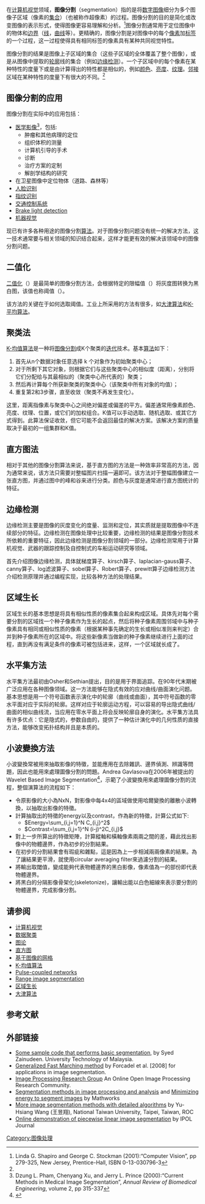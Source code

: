 在[[计算机视觉|计算机视觉]]领域，'''图像分割'''（segmentation）指的是将[[数字图像|数字图像]]细分为多个图像子区域（像素的[[集合|集合]]）（也被称作超像素）的过程。图像分割的目的是简化或改变图像的表示形式，使得图像更容易理解和分析。<ref name="computervision">Linda G. Shapiro and George C. Stockman (2001):“Computer Vision”, pp 279-325, New Jersey, Prentice-Hall, ISBN 0-13-030796-3</ref>图像分割通常用于定位图像中的物体和[[边界|边界]]（[[线|线]]，[[曲线|曲线]]等）。更精确的，图像分割是对图像中的每个[[像素|像素]]加[[标签|标签]]的一个过程，这一过程使得具有相同标签的像素具有某种共同视觉特性。

图像分割的结果是图像上子区域的集合（这些子区域的全体覆盖了整个图像），或是从图像中提取的[[轮廓|轮廓]]线的集合（例如[[边缘检测|边缘检测]]）。一个子区域中的每个像素在某种特性的度量下或是由计算得出的特性都是相似的，例如[[颜色|颜色]]、[[亮度|亮度]]、[[纹理|纹理]]。[[邻接|邻接]]区域在某种特性的度量下有很大的不同。<ref name="computervision" />

== 图像分割的应用 ==
图像分割在实际中的应用包括：

* [[医学影像|医学影像]]<ref>Dzung L. Pham, Chenyang Xu, and Jerry L. Prince (2000):“Current Methods in Medical Image Segmentation”, ''Annual Review of Biomedical Engineering'', volume 2, pp 315-337</ref>，包括:
** 肿瘤和其他病理的定位
** 组织体积的测量
** 计算机引导的手术
** 诊断
** 治疗方案的定制
** 解剖学结构的研究
* 在卫星图像中定位物体（道路、森林等）
* [[人脸识别|人脸识别]]
* [[指纹识别|指纹识别]]
* [[交通控制系统|交通控制系统]]
* [[Brake_light_detection|Brake light detection]]
* [[机器视觉|机器视觉]]

现已有许多各种用途的图像分割[[算法|算法]]。对于图像分割问题没有统一的解决方法，这一技术通常要与相关领域的知识结合起来，这样才能更有效的解决该领域中的图像分割问题。

== 二值化 ==

[[二值化|二值化]]（{{lang-en|thresholding}}）是最简单的图像分割方法，会根据特定的限幅值（{{lang-en|clip-value}}）将灰度图转换为黑白图，该值也称阈值（{{lang-en|threshold}}）。

该方法的关键在于如何选取阈值。工业上所采用的方法有很多，如[[大津算法|大津算法]]和[[K-平均算法|K-平均算法]]。

== 聚类法 ==
{{multiple image
<!-- Essential parameters -->
| align     = right
| direction = horizontal
| width     = 300
| image1    = Polarlicht 2.jpg
| alt1      = Original image
| caption1  = 源图像。
| image2    = Polarlicht 2 kmeans 16 large.png
| alt2      = Processed image
| caption2  = 执行k-均值聚类（k=16）后的图像。注意：为了提高速度，通常可以先对较大图片进行下采样后再计算聚类。
}}
[[K-均值算法|K-均值算法]]是一种将[[聚类分析|图像分割]]成K个聚类的[[迭代|迭代]]技术。基本[[算法|算法]]如下：
# 首先从n个数据对象任意选择 k 个对象作为初始聚类中心；
# 对于所剩下其它对象，则根据它们与这些聚类中心的相似度（距离），分别将它们分配给与其最相似的（聚类中心所代表的）聚类；
# 然后再计算每个所获新聚类的聚类中心（该聚类中所有对象的均值）；
# 重复第2和3步骤，直至收敛（聚类不再发生变化）。

这里，距离指像素与聚类中心之间绝对偏差或偏差的平方。偏差通常用像素颜色、亮度、纹理、位置，或它们的加权组合。K值可以手动选取、随机选取、或其它方式得到。此算法保证收敛，但它可能不会返回最佳的解决方案。该解决方案的质量取决于最初的一组集群和K值。

== 直方图法 ==
相对于其他的图像分割算法来说，基于直方图的方法是一种效率非常高的方法，因为通常来说，该方法只需要对整幅图片扫描一遍即可。该方法对于整幅图像建立一张直方图，并通过图中的峰和谷来进行分类。颜色与灰度是通常进行直方图统计的特征。

== 边缘检测 ==
边缘检测主要是图像的灰度变化的度量、监测和定位，其实质就是提取图像中不连续部分的特征。边缘检测在图像处理中比较重要，边缘检测的结果是图像分割技术所依赖的重要特征，因此边缘检测是图像分割领域的一部分。边缘检测常用于计算机视觉、武器的跟踪控制及自控制式的车船运动研究等领域。

首先介绍图像边缘检测，具体就梯度算子、kirsch算子、laplacian-gauss算子、canny算子、log滤波算子、sobel算子、Robert算子、prewitt算子边缘检测方法介绍检测原理并通过编程实现，比较各种方法的处理结果。

== 区域生长 ==
区域生长的基本思想是将具有相似性质的像素集合起来构成区域。具体先对每个需要分割的区域找一个种子像素作为生长的起点，然后将种子像素周围邻域中与种子像素具有相同或相似性质的像素（根据某种事先确定的生长或相似准则来判定）合并到种子像素所在的区域中。将这些新像素当做新的种子像素继续进行上面的过程，直到再没有满足条件的像素可被包括进来，这样，一个区域就长成了。

== 水平集方法 ==

水平集方法最初由Osher和Sethian提出，目的是用于界面追踪。在90年代末期被广泛应用在各种图像领域。这一方法能够在隐式有效的应对曲线/曲面演化问题。基本思想是用一个符号函数表示演化中的轮廓（曲线或曲面），其中符号函数的零水平面对应于实际的轮廓。这样对应于轮廓运动方程，可以容易的导出隐式曲线/曲面的相似曲线流，当应用在零水平面上将会反映轮廓自身的演化。水平集方法具有许多优点：它是隐式的，参数自由的，提供了一种估计演化中的几何性质的直接方法，能够改变拓扑结构并且是本质的。

== 小波變換方法 ==
小波變換常被用來抽取影像的特徵，並能應用在去除雜訊、邊界偵測、辨識等問題，因此也能用來處理圖像分割的問題。Andrea Gavlasova在2006年被提出的Wavelet Based Image Segmentation<ref>{{Cite journal|title=WAVELET BASED IMAGE SEGMENTATION|author=Andrea Gavlasova, Ales Prochazka, and Martina Mudrova|url=|journal=Annual Conference Technical Computing|issue=14th|doi=|others=|year=2006|volume=|page=|pmid=}}</ref>，示範了小波變換用來處理圖像分割的流程，整個演算法的流程如下：

* 令原影像的大小為NxN，對影像中每4x4的區域做使用哈爾變換的離散小波轉換，以抽取出影像的特徵。
* 計算抽取出的特徵的energy以及contrast，作為新的特徵，計算公式如下:
** <math>Energy=\sum_{i,j=1}^N C_{i,j}^2</math>
** <math>Contrast=\sum_{i,j=1}^N (i-j)^2C_{i,j}</math>
* 對上一步所算出的特徵矩陣，計算縱軸和橫軸像素兩兩之間的差，藉此找出影像中的物體邊界，作為初步的分割結果。
* 在初步的分割結果會有瑕疵和雜點，這是因為上一步相減兩兩像素的結果。為了讓結果更平滑，就使用circular averaging filter來過濾分割的結果。
* 將輸出取閾值，變成能夠代表物體邊界的黑白影像，像素值為一的部份即代表物體邊界。
* 將黑白的分隔影像骨架化(skeletonize)，讓輸出能以白色細線來表示要分割的物體邊界，完成影像分割。

== 请参阅 ==
* [[计算机视觉|计算机视觉]]
* [[数据聚类|数据聚类]]
* [[图论|图论]]
* [[直方图|直方图]]
* [[基于图像的网格|基于图像的网格]]
* [[K-均值算法|K-均值算法]]
* [[Pulse-coupled_networks|Pulse-coupled networks]]
* [[Range_image_segmentation|Range image segmentation]]
* [[区域生长|区域生长]]
* [[大津算法|大津算法]]

== 参考文献 ==
{{reflist}}

==外部链接==
* [https://web.archive.org/web/20100518124644/http://csc.fsksm.utm.my/syed/projects/image-processing.html Some sample code that performs basic segmentation], by Syed Zainudeen. University Technology of Malaysia.
* [https://rd.springer.com/article/10.1007/s11075-008-9183-x Generalized Fast Marching method]{{Wayback|url=https://rd.springer.com/article/10.1007/s11075-008-9183-x |date=20181215121910 }} by Forcadel et al. [2008] for applications in image segmentation.
* [http://www.iprg.co.in Image Processing Research Group]{{Wayback|url=http://www.iprg.co.in/ |date=20201228051352 }} An Online Open Image Processing Research Community.
* [https://www.mathworks.com/discovery/image-segmentation.html Segmentation methods in image processing and analysis]{{Wayback|url=https://www.mathworks.com/discovery/image-segmentation.html |date=20201026194130 }} and [https://blogs.mathworks.com/pick/2017/12/07/minimizing-energy-to-segment-images-or-cluster-data/ Minimizing energy to segment images]{{Wayback|url=https://blogs.mathworks.com/pick/2017/12/07/minimizing-energy-to-segment-images-or-cluster-data/ |date=20201129070856 }} by Mathworks
* [http://disp.ee.ntu.edu.tw/meeting/%E6%98%B1%E7%BF%94/Segmentation%20tutorial.pdf More image segmentation methods with detailed algorithms]{{Wayback|url=http://disp.ee.ntu.edu.tw/meeting/%E6%98%B1%E7%BF%94/Segmentation%20tutorial.pdf |date=20191101050028 }} by Yu-Hsiang Wang (王昱翔), National Taiwan University, Taipei, Taiwan, ROC
* [https://ipolcore.ipol.im/demo/clientApp/demo.html?id=295 Online demonstration of piecewise linear image segmentation]{{Wayback|url=https://ipolcore.ipol.im/demo/clientApp/demo.html?id=295 |date=20201027093149 }} by IPOL Journal

[[Category:图像处理|Category:图像处理]]